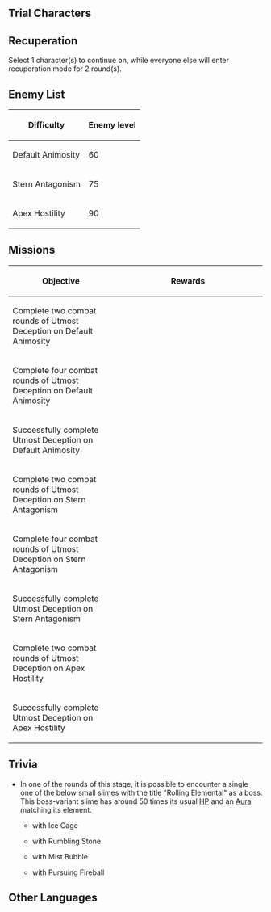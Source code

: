 {{EventTabs
|rootpage=Perilous Trail/Event
|subpage1=Direcliff Court
|subpage2=Kaleidoscope Cage
|subpage3=Insurgent Twilight
|subpage4=Utmost Deception
|subpage5=Characters
|story=false
}}
{{Description|Opposing Force: {{Color|menu|6}} rounds in total<br />Rules: Each time 1 combat round is completed, you must choose {{Color|menu|1}} character to continue combat. All other party members will have to recuperate for {{Color|menu|2}} turns, during which they will be unable to be deployed.}}

==Trial Characters==
{{Card|Beidou|Lv. 80}}{{Card|Xiao|Lv. 80}}{{Card|Zhongli|Lv. 80}}{{Card|Diona|Lv. 80}}{{Card|Sayu|Lv. 80}}{{Card|Arataki Itto|Lv. 80}}{{Card|Yae Miko|Lv. 80}}{{Card|Yun Jin|Lv. 80}}

==Recuperation==
Select 1 character(s) to continue on, while everyone else will enter recuperation mode for 2 round(s).

==Enemy List==
{| class="article-table"
! Difficulty !! Enemy level
|-
| Default Animosity || 60
|-
| Stern Antagonism || 75
|-
| Apex Hostility || 90
|}
<!-- todo -->

==Missions==
{| class="article-table tdl1" style="text-align: center"
! Objective
! style="width: 280px;" | Rewards
|-
| Complete two combat rounds of Utmost Deception on Default Animosity
| {{Card|Primogem|60}}{{Card|Moonlit Cragstone|450}}{{Card|Mora|30,000}}
|-
| Complete four combat rounds of Utmost Deception on Default Animosity
| {{Card|Primogem|60}}{{Card|Moonlit Cragstone|450}}{{Card|Mora|30,000}}
|-
| Successfully complete Utmost Deception on Default Animosity
| {{Card|Primogem|60}}{{Card|Moonlit Cragstone|450}}{{Card|Mora|30,000}}
|-
| Complete two combat rounds of Utmost Deception on Stern Antagonism
| {{Card|Primogem|30}}{{Card|Moonlit Cragstone|240}}{{Card|Mora|30,000}}
|-
| Complete four combat rounds of Utmost Deception on Stern Antagonism
| {{Card|Primogem|30}}{{Card|Moonlit Cragstone|240}}{{Card|Mora|30,000}}
|-
| Successfully complete Utmost Deception on Stern Antagonism
| {{Card|Primogem|30}}{{Card|Moonlit Cragstone|240}}{{Card|Mora|30,000}}
|-
|Complete two combat rounds of Utmost Deception on Apex Hostility
| {{Card|Mora|30,000}}{{Card|Hero's Wit|3}}{{Card|Mystic Enhancement Ore|3}}
|-
| Successfully complete Utmost Deception on Apex Hostility
| {{Card|Mora|30,000}}{{Card|Hero's Wit|3}}{{Card|Mystic Enhancement Ore|3}}
|}

==Trivia==
* In one of the rounds of this stage, it is possible to encounter a single one of the below small [[slimes]] with the title "Rolling Elemental" as a boss. This boss-variant slime has around 50 times its usual [[HP]] and an [[Aura#Damage Abilities|Aura]] matching its element.
** {{Enemy|Cryo Slime}} with Ice Cage
** {{Enemy|Geo Slime}} with Rumbling Stone
** {{Enemy|Hydro Slime}} with Mist Bubble
** {{Enemy|Pyro Slime}} with Pursuing Fireball

==Other Languages==
{{Other Languages
|en      = Utmost Deception
|zhs     = 奥诡孤谲之境
|zhs_rm  = Ào Guǐ Gū Jué zhī Jìng
|zht     = 奧詭孤譎之境
|zht_rm  = Ào Guǐ Gū Jué zhī Jìng
|zh_tl   = 
|ja      = 奇絶怪絶の境
|ja_rm   = Kizetsukaizetsu no Sakai{{Assumed}}
|ja_tl   = Bizarre Boundary
|ko      = 오묘하고 괴이한 영역
|ko_rm   = Omyohago Goeihan Yeongyeok
|ko_tl   = Profound and Bizarre Area
|es      = Dominio Inescrutable
|es_tl   = 
|fr      = Tromperie ultime
|fr_tl   = Ultimate Trickery
|ru      = Непостижимый рубеж
|ru_tl   = 
|th      = แดนกลลวงสุดพิศวง
|th_rm   = 
|th_tl   = 
|vi      = Vùng Đất Quỷ Quyệt
|vi_tl   = 
|de      = Land der Heimtücke und Hinterlist
|de_tl   = Land of Malice and Deceit
|id      = Alam Misterius Naungan Kesendirian
|id_tl   = The Mysterious Realm of the Shade of Solitude
|pt      = Engano Máximo
|pt_tl   = 
}}